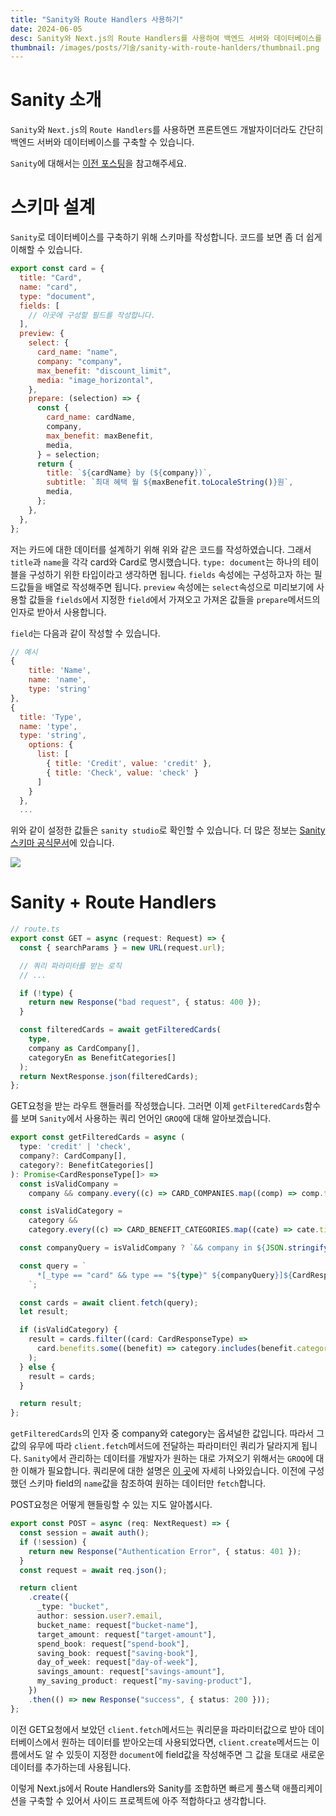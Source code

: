 ```yaml
---
title: "Sanity와 Route Handlers 사용하기"
date: 2024-06-05
desc: Sanity와 Next.js의 Route Handlers를 사용하여 백엔드 서버와 데이터베이스를 구축해봅시다!
thumbnail: /images/posts/기술/sanity-with-route-hanlders/thumbnail.png
---
```


# Sanity 소개

`Sanity`와 `Next.js`의 `Route Handlers`를 사용하면 프론트엔드 개발자이더라도
간단히 백엔드 서버와 데이터베이스를 구축할 수 있습니다.

`Sanity`에 대해서는 [이전 포스팅](https://velog.io/@gustjd3834/vite%EC%97%90%EC%84%9C-sanity-%EC%8B%9C%EC%9E%91%ED%95%98%EA%B8%B0)을 참고해주세요.

# 스키마 설계

`Sanity`로 데이터베이스를 구축하기 위해 스키마를 작성합니다.
코드를 보면 좀 더 쉽게 이해할 수 있습니다.

```js
export const card = {
  title: "Card",
  name: "card",
  type: "document",
  fields: [
    // 이곳에 구성할 필드를 작성합니다.
  ],
  preview: {
    select: {
      card_name: "name",
      company: "company",
      max_benefit: "discount_limit",
      media: "image_horizontal",
    },
    prepare: (selection) => {
      const {
        card_name: cardName,
        company,
        max_benefit: maxBenefit,
        media,
      } = selection;
      return {
        title: `${cardName} by (${company})`,
        subtitle: `최대 혜택 월 ${maxBenefit.toLocaleString()}원`,
        media,
      };
    },
  },
};
```

저는 카드에 대한 데이터를 설계하기 위해 위와 같은 코드를 작성하였습니다.
그래서 `title`과 `name`을 각각 card와 Card로 명시했습니다.
`type: document`는 하나의 테이블을 구성하기 위한 타입이라고 생각하면 됩니다.
`fields` 속성에는 구성하고자 하는 필드값들을 배열로 작성해주면 됩니다.
`preview` 속성에는 `select`속성으로 미리보기에 사용할 값들을 `fields`에서 지정한 `field`에서 가져오고 가져온 값들을 `prepare`메서드의 인자로 받아서 사용합니다.

`field`는 다음과 같이 작성할 수 있습니다.

```js
// 예시
{
	title: 'Name',
	name: 'name',
	type: 'string'
},
{
  title: 'Type',
  name: 'type',
  type: 'string',
    options: {
      list: [
        { title: 'Credit', value: 'credit' },
        { title: 'Check', value: 'check' }
      ]
    }
  },
  ...
```

위와 같이 설정한 값들은 `sanity studio`로 확인할 수 있습니다.
더 많은 정보는 [Sanity 스키마 공식문서](https://www.sanity.io/docs/schema-types)에 있습니다.

![](https://velog.velcdn.com/images/gustjd3834/post/4f92c671-d12b-4434-b774-398c7a9f719d/image.png)

# Sanity + Route Handlers

```ts
// route.ts
export const GET = async (request: Request) => {
  const { searchParams } = new URL(request.url);

  // 쿼리 파라미터를 받는 로직
  // ...

  if (!type) {
    return new Response("bad request", { status: 400 });
  }

  const filteredCards = await getFilteredCards(
    type,
    company as CardCompany[],
    categoryEn as BenefitCategories[]
  );
  return NextResponse.json(filteredCards);
};
```

GET요청을 받는 라우트 핸들러를 작성했습니다. 그러면 이제 `getFilteredCards`함수를 보며
`Sanity`에서 사용하는 쿼리 언어인 `GROQ`에 대해 알아보겠습니다.

```ts
export const getFilteredCards = async (
  type: 'credit' | 'check',
  company?: CardCompany[],
  category?: BenefitCategories[]
): Promise<CardResponseType[]> =>
  const isValidCompany =
    company && company.every((c) => CARD_COMPANIES.map((comp) => comp.title).includes(c));

  const isValidCategory =
    category &&
    category.every((c) => CARD_BENEFIT_CATEGORIES.map((cate) => cate.title_en).includes(c));

  const companyQuery = isValidCompany ? `&& company in ${JSON.stringify(company)}` : '';

  const query = `
      *[_type == "card" && type == "${type}" ${companyQuery}]${CardResponseFilde}
    `;

  const cards = await client.fetch(query);
  let result;

  if (isValidCategory) {
    result = cards.filter((card: CardResponseType) =>
      card.benefits.some((benefit) => category.includes(benefit.category))
    );
  } else {
    result = cards;
  }

  return result;
};
```

`getFilteredCards`의 인자 중 company와 category는 옵셔널한 값입니다.
따라서 그 값의 유무에 따라 `client.fetch`메서드에 전달하는 파라미터인 쿼리가 달라지게 됩니다.
`Sanity`에서 관리하는 데이터를 개발자가 원하는 대로 가져오기 위해서는 `GROQ`에 대한 이해가 필요합니다. 쿼리문에 대한 설명은 [이 곳](https://www.sanity.io/docs/query-cheat-sheet)에 자세히 나와있습니다.
이전에 구성했던 스키마 field의 `name`값을 참조하여 원하는 데이터만 `fetch`합니다.

POST요청은 어떻게 핸들링할 수 있는 지도 알아봅시다.

```ts
export const POST = async (req: NextRequest) => {
  const session = await auth();
  if (!session) {
    return new Response("Authentication Error", { status: 401 });
  }
  const request = await req.json();

  return client
    .create({
      _type: "bucket",
      author: session.user?.email,
      bucket_name: request["bucket-name"],
      target_amount: request["target-amount"],
      spend_book: request["spend-book"],
      saving_book: request["saving-book"],
      day_of_week: request["day-of-week"],
      savings_amount: request["savings-amount"],
      my_saving_product: request["my-saving-product"],
    })
    .then(() => new Response("success", { status: 200 }));
};
```

이전 GET요청에서 보았던 `client.fetch`메서드는 쿼리문을 파라미터값으로 받아 데이터베이스에서 원하는 데이터를 받아오는데 사용되었다면, `client.create`메서드는 이름에서도 알 수 있듯이 지정한 `document`에 field값을 작성해주면 그 값을 토대로 새로운 데이터를 추가하는데 사용됩니다.

이렇게 Next.js에서 Route Handlers와 Sanity를 조합하면 빠르게 풀스택 애플리케이션을 구축할 수 있어서 사이드 프로젝트에 아주 적합하다고 생각합니다.
